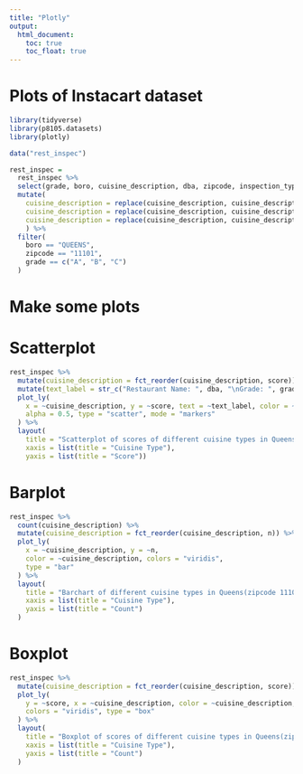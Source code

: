 ```yaml
---
title: "Plotly"
output: 
  html_document:
    toc: true
    toc_float: true
---
```


# Plots of Instacart dataset

```r
library(tidyverse)
library(p8105.datasets)
library(plotly)
```

```r
data("rest_inspec")

rest_inspec = 
  rest_inspec %>% 
  select(grade, boro, cuisine_description, dba, zipcode, inspection_type, score, violation_code, violation_description, grade) %>% 
  mutate(
    cuisine_description = replace(cuisine_description, cuisine_description == 'Latin (Cuban, Dominican, Puerto Rican, South & Central American)', 'Latin'),
    cuisine_description = replace(cuisine_description, cuisine_description == 'CafÃ©/Coffee/Tea', 'Cafe'),
    cuisine_description = replace(cuisine_description, cuisine_description == 'Delicatessen', 'Deli')
    ) %>% 
  filter(
    boro == "QUEENS",
    zipcode == "11101",
    grade == c("A", "B", "C")
  )
```

# Make some plots

# Scatterplot
```r
rest_inspec %>% 
  mutate(cuisine_description = fct_reorder(cuisine_description, score)) %>% 
  mutate(text_label = str_c("Restaurant Name: ", dba, "\nGrade: ", grade, "\nViolation: ", violation_description)) %>% 
  plot_ly(
    x = ~cuisine_description, y = ~score, text = ~text_label, color = ~cuisine_description, colors = "viridis",
    alpha = 0.5, type = "scatter", mode = "markers"
  ) %>% 
  layout(
    title = "Scatterplot of scores of different cuisine types in Queens(zipcode 11101)",
    xaxis = list(title = "Cuisine Type"),
    yaxis = list(title = "Score"))
```

# Barplot
```r
rest_inspec %>% 
  count(cuisine_description) %>% 
  mutate(cuisine_description = fct_reorder(cuisine_description, n)) %>% 
  plot_ly(
    x = ~cuisine_description, y = ~n, 
    color = ~cuisine_description, colors = "viridis",
    type = "bar"
  ) %>% 
  layout(
    title = "Barchart of different cuisine types in Queens(zipcode 11101)",
    xaxis = list(title = "Cuisine Type"),
    yaxis = list(title = "Count")
  )
```

# Boxplot

```r
rest_inspec %>% 
  mutate(cuisine_description = fct_reorder(cuisine_description, score)) %>% 
  plot_ly(
    y = ~score, x = ~cuisine_description, color = ~cuisine_description,
    colors = "viridis", type = "box"
  ) %>% 
  layout(
    title = "Boxplot of scores of different cuisine types in Queens(zipcode 11101)",
    xaxis = list(title = "Cuisine Type"),
    yaxis = list(title = "Count")
  )
```






